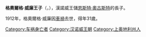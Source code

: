 {{Multiple issues|
{{Expand language|1=de|time=2020-10-26T06:14:02+00:00}}
{{Unreferenced|time=2020-10-26T06:14:02+00:00}}
}}
{{Infobox noble
| name        = 格奧爾格·威廉王子
| birth_date  = {{birth date|1880|10|28|df=y}}
| birth_place = [[格蒙登|格蒙登]]
| death_date  = {{Death date and age|1912|5|20|1880|10|28|df=y}}
| death_place = [[布蘭登堡|布蘭登堡]]
| noble family= [[漢諾威王朝|漢諾威王朝]]
| father      = [[恩斯特·奧古斯特二世|恩斯特·奧古斯特]]
| mother      = [[丹麥的提拉公主_(1853-1933)|丹麥的提拉公主]]
}}
'''格奧爾格·威廉王子'''（{{lang-de|Prinz Georg Wilhelm}}，{{bd|1880年|10月28日|1912年|5月20日}}），漢諾威王儲[[恩斯特·奧古斯特二世|恩斯特·奧古斯特]]的長子。

1912年，格奧爾格·威廉因[[車禍|車禍]]去世，得年31歲。

[[Category:车祸身亡者|Category:车祸身亡者]]
[[Category:汉诺威王朝|Category:汉诺威王朝]]
[[Category:上奥地利州人|Category:上奥地利州人]]